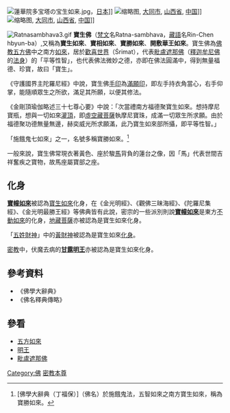 [[File:蓮華院多宝塔の宝生如来.jpg|thumb]]，[[日本|日本]]]]
[[File:Ming_era_statue_of_Ratnasambhava_(寶生如來_or_宝生如来_Bǎoshēng_Rúlái),_one_of_Five_Tathagathas_(五方佛_Wǔfāngfó)_or_Five_Wisdom_Buddhas_(五智如来_Wǔzhì_Rúlái)_at_Huayan_Temple_(华严寺),_Shanxi,_China.jpg|缩略图]], [[大同市|大同市]], [[山西省|山西省]], [[中國|中国]]]]
[[File:Jin_Dynasty_statue_of_Ratnasambhava_(寶生如來_or_宝生如来_Bǎoshēng_Rúlái),_one_of_Five_Tathagathas_(五方佛_Wǔfāngfó)_or_Five_Wisdom_Buddhas_(五智如来_Wǔzhì_Rúlái)_at_Shanhua_Temple_(善化寺)_in_Shanxi,_China.jpg|缩略图]], [[大同市|大同市]], [[山西省|山西省]], [[中國|中国]]]]

[[File:Ratnasambhava3.gif|thumb]]
{{佛教}}
'''寶生佛'''（[[梵文|梵文]]名Ratna-sambhava，[[藏語|藏語]]名Rin-Chen hbyun-ba）,又稱為'''寶生如來'''、'''寶相如來'''、'''寶勝如來'''、'''開敷華王如來'''。寶生佛為[[佛教|佛教]][[五方佛|五方佛]]中之南方[[如來|如來]]，居於[[歡喜世界|歡喜世界]]（Śrimat），代表[[毗盧遮那佛|毗盧遮那佛]]（[[釋迦牟尼佛|釋迦牟尼佛]]的[[法身|法身]]）的「平等性智」，也代表佛法微妙之德，亦即在佛法圓滿中，得到無量福德、珍寶，故曰「寶生」。

《守護國界主陀羅尼經》中說，寶生佛[[手印|手印]]為[[滿願印|滿願印]]，即左手持衣角當心，右手仰掌，能隨順眾生之所欲，滿足其所願，以便其修法。

《金剛頂瑜伽略述三十七尊心要》中說：「次當禮南方福德聚寶生如來。想持摩尼寶瓶，想與一切如來[[灌頂|灌頂]]，即[[虛空藏菩薩|虛空藏菩薩]]執摩尼寶珠，成滿一切眾生所求願。由於福德聚功德無量無邊，赫奕威光所求願滿，此乃寶生如來部所攝，即平等性智。」

「施餓鬼七如來」之一，名號多稱寶勝如來。<ref>[佛學大辭典（丁福保）]（佛名）於施餓鬼法，五智如來之南方寶生如來，稱為寶勝如來。</ref>

一般來說，寶生佛常現衣著黃色、座於駿[[馬|馬]]背負的蓮台之像，因「馬」代表世間吉祥奮疾之寶物，故馬座屬寶部之座。

==化身==
'''[[寶幢如來|寶幢如來]]'''被認為[[寶生如來|寶生如來]]化身，在《金光明經》、《觀佛三昧海經》、《陀羅尼集經》、《金光明最勝王經》等佛典皆有此說，密宗的一些派別則說'''[[寶幢如來|寶幢如來]]'''是東方[[不動如來|不動如來]]的化身，[[地藏菩薩|地藏菩薩]]亦被認為是寶生如來化身。

「[[五姓財神|五姓財神]]」中的[[黃財神|黃財神]]被認為是寶生如來[[化身|化身]]。

[[密教|密教]]中，伏魔去病的'''[[甘露明王|甘露明王]]'''亦被認為是寶生如來化身。

==參考資料==
*《佛學大辭典》
*《佛名釋典傳略》

==參看==
*[[五方如來|五方如來]]
*[[明王|明王]]
*[[毗盧遮那佛|毗盧遮那佛]]

{{buddhas}}
{{佛教主題}}
{{Authority control}}
[[Category:佛|Category:佛]]
[[Category:密教本尊|密教本尊]]